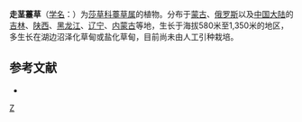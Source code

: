 {{Speciesbox 
| genus = Carex
| species = reptabunda
| authority = (Trautv.) V. Krecz.
}}
'''走茎薹草'''（[[学名|学名]]：{{lang|la|''Carex reptabunda''}}）为[[莎草科|莎草科]][[薹草属|薹草属]]的植物。分布于[[蒙古|蒙古]]、[[俄罗斯|俄罗斯]]以及[[中国大陆|中国大陆]]的[[吉林|吉林]]、[[陕西|陕西]]、[[黑龙江|黑龙江]]、[[辽宁|辽宁]]、[[内蒙古|内蒙古]]等地，生长于海拔580米至1,350米的地区，多生长在湖边沼泽化草甸或盐化草甸，目前尚未由人工引种栽培。

== 参考文献 ==
<div class="references-small">
* {{cite web| url =http://www.bioinfo.cn/db05/KmzwSpecies.php?action=view&id=6515| title =走茎薹草| work =《中国高等植物数据库全库》| publisher =中国科学院微生物研究所| author =昆明植物研究所| accessdate =2009-02-24| deadurl =yes| archiveurl =https://web.archive.org/web/20160305004019/http://www.bioinfo.cn/db05/KmzwSpecies.php?action=view&id=6515| archivedate =2016-03-05}}
</div>
{{Taxonbar}}

{{DEFAULTSORT:Carex reptabunda}}
[[Category:薹草属|Z]]